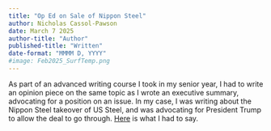 ```yaml
---
title: "Op Ed on Sale of Nippon Steel"
author: Nicholas Cassol-Pawson
date: March 7 2025
author-title: "Author"
published-title: "Written"
date-format: "MMMM D, YYYY"
#image: Feb2025_SurfTemp.png
---
```


As part of an advanced writing course I took in my senior year, I had to write an opinion piece on the same topic as I wrote an executive summary, advocating for a position on an issue. In my case, I was writing about the Nippon Steel takeover of US Steel, and was advocating for President Trump to allow the deal to go through. [Here](20250307_OpEd.pdf) is what I had to say.
